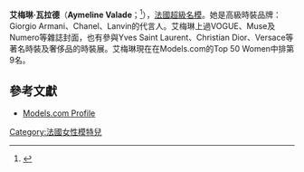{{noteTA
|T=zh-hk:艾美蓮·華莉特; zh-mo:艾美蓮·華莉特; zh-cn:艾梅琳·瓦拉德;
|G1=Show
|1=zh-hk:艾美蓮·華莉特; zh-mo:艾美蓮·華莉特; zh-cn:艾梅琳·瓦拉德;
|2=zh-hk:艾美蓮; zh-mo:艾美蓮; zh-cn:艾梅琳;
}}

{{藝人
| 姓名     = 艾梅琳·瓦拉德
| 類型     = 模特兒
| 圖片     = Marc Jacobs Fall-Winter 2012 09.jpg
| 圖片尺寸 = 
| 圖片簡介 = 
| 原名     =  
| 英文名   = Aymeline Valade
| 綽號     = 
| 其他藝名 =
| 國籍     = 
| 出生日期 = 1984年10月17日
| 出生地點 = {{FRA}}[[蒙彼利埃|蒙彼利埃]]
| 逝世日期 = 
| 逝世地點 = 
| 職業     = 模特兒
| 語言     = 
| 教育程度 = 
| 宗教信仰 = 
| 配偶     = 
| 出身地   = 
| 出道作   = 
| 出道日期 = 
| 代表作   = 
| 活躍年代 = 2009年至今
| 唱片公司 = 
| 經紀公司 = {{USA}}{{ITA}}{{FRA}}Women Model Management<br/>{{UK}}Select Models
| 網站     = 
| 相關團體 = 
| 獎項     = 
| IMDb    = 
}}

'''艾梅琳·瓦拉德'''（'''Aymeline Valade'''；{{bd||1984年10月17日|catIdx=V}}<ref>{{Cite web|url=http://www.imdb.com/name/nm2100311/|title=Aymeline Valade|accessdate=2019-01-10|work=IMDb}}</ref>），[[法國|法國]][[超級名模|超級名模]]。她是高級時裝品牌：Giorgio Armani、Chanel、Lanvin的代言人。艾梅琳上過VOGUE、Muse及Numero等雜誌封面，也有參與Yves Saint Laurent、Christian Dior、Versace等著名時裝及奢侈品的時裝展。艾梅琳現在在Models.com的Top 50 Women中排第9名。

== 參考文獻 ==
{{refs}}
* [http://models.com/people/aymeline-valade Models.com Profile]

{{超模世界排名前十位}}

{{DEFAULTSORT:Valade, Aymeline}}
[[Category:法國女性模特兒|Category:法國女性模特兒]]
{{france-bio-stub}}